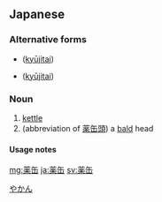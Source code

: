 ==Japanese==
{{ja-kanjitab|yomi=irr|sort=やかん}}

===Alternative forms===
* {{l|ja|薬鑵}} ([[kyūjitai]])
* {{l|ja|藥罐}} ([[kyūjitai]])

===Noun===
{{ja-noun|やかん|kyu=薬罐}}

# [[kettle]]
# (abbreviation of [[薬缶頭]]) a [[bald]] head

====Usage notes====
{{ja-uk|kana}}

[[Category:ja:Cookware and bakeware|やかん]]

[[mg:薬缶]]
[[ja:薬缶]]
[[sv:薬缶]]